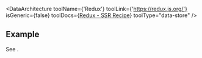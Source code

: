 
<DataArchitecture
  toolName={'Redux'}
  toolLink={'https://redux.js.org/'}
  isGeneric={false}
  toolDocs={<a href="https://redux.js.org/recipes/server-rendering">Redux - SSR Recipe</a>}
  toolType="data-store"
/>

## Example

See <Github repo="brillout/vike-with-redux" />.

